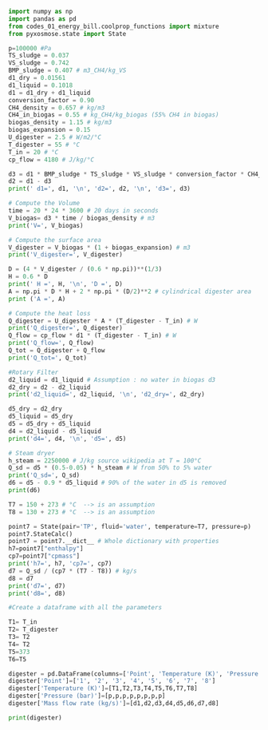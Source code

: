 
```python
import numpy as np
import pandas as pd
from codes_01_energy_bill.coolprop_functions import mixture
from pyxosmose.state import State

p=100000 #Pa
TS_sludge = 0.037
VS_sludge = 0.742
BMP_sludge = 0.407 # m3_CH4/kg_VS
d1_dry = 0.01561
d1_liquid = 0.1018
d1 = d1_dry + d1_liquid
conversion_factor = 0.90
CH4_density = 0.657 # kg/m3
CH4_in_biogas = 0.55 # kg_CH4/kg_biogas (55% CH4 in biogas)
biogas_density = 1.15 # kg/m3
biogas_expansion = 0.15
U_digester = 2.5 # W/m2/°C
T_digester = 55 # °C
T_in = 20 # °C
cp_flow = 4180 # J/kg/°C

d3 = d1 * BMP_sludge * TS_sludge * VS_sludge * conversion_factor * CH4_density / CH4_in_biogas # kg/s
d2 = d1 - d3
print(' d1=', d1, '\n', 'd2=', d2, '\n', 'd3=', d3)

# Compute the Volume
time = 20 * 24 * 3600 # 20 days in seconds
V_biogas= d3 * time / biogas_density # m3
print('V=', V_biogas)

# Compute the surface area
V_digester = V_biogas * (1 + biogas_expansion) # m3
print('V_digester=', V_digester)

D = (4 * V_digester / (0.6 * np.pi))**(1/3) 
H = 0.6 * D
print(' H =', H, '\n', 'D =', D)
A = np.pi * D * H + 2 * np.pi * (D/2)**2 # cylindrical digester area
print ('A =', A)

# Compute the heat loss
Q_digester = U_digester * A * (T_digester - T_in) # W
print('Q_digester=', Q_digester)
Q_flow = cp_flow * d1 * (T_digester - T_in) # W
print('Q_flow=', Q_flow)
Q_tot = Q_digester + Q_flow
print('Q_tot=', Q_tot)

#Rotary Filter
d2_liquid = d1_liquid # Assumption : no water in biogas d3
d2_dry = d2 - d2_liquid
print('d2_liquid=', d2_liquid, '\n', 'd2_dry=', d2_dry)

d5_dry = d2_dry
d5_liquid = d5_dry
d5 = d5_dry + d5_liquid
d4 = d2_liquid - d5_liquid
print('d4=', d4, '\n', 'd5=', d5)

# Steam dryer
h_steam = 2250000 # J/kg source wikipedia at T = 100°C
Q_sd = d5 * (0.5-0.05) * h_steam # W from 50% to 5% water
print('Q_sd=', Q_sd)
d6 = d5 - 0.9 * d5_liquid # 90% of the water in d5 is removed
print(d6)

T7 = 150 + 273 # °C  --> is an assumption
T8 = 130 + 273 # °C  --> is an assumption

point7 = State(pair='TP', fluid='water', temperature=T7, pressure=p)
point7.StateCalc()
point7 = point7.__dict__ # Whole dictionary with properties
h7=point7["enthalpy"]
cp7=point7["cpmass"]
print('h7=', h7, 'cp7=', cp7)
d7 = Q_sd / (cp7 * (T7 - T8)) # kg/s
d8 = d7
print('d7=', d7)
print('d8=', d8)

#Create a dataframe with all the parameters

T1= T_in
T2= T_digester
T3= T2
T4= T2
T5=373
T6=T5

digester = pd.DataFrame(columns=['Point', 'Temperature (K)', 'Pressure (bar)', 'Mass flow rate (kg/s)'])
digester['Point']=['1', '2', '3', '4', '5', '6', '7', '8']
digester['Temperature (K)']=[T1,T2,T3,T4,T5,T6,T7,T8]
digester['Pressure (bar)']=[p,p,p,p,p,p,p,p]
digester['Mass flow rate (kg/s)']=[d1,d2,d3,d4,d5,d6,d7,d8]

print(digester)

```